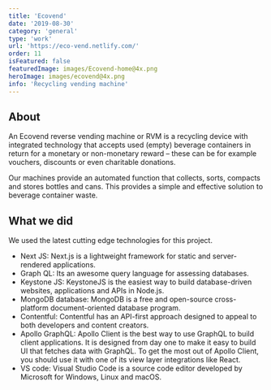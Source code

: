 ```yaml
---
title: 'Ecovend'
date: '2019-08-30'
category: 'general'
type: 'work'
url: 'https://eco-vend.netlify.com/'
order: 11
isFeatured: false
featuredImage: images/Ecovend-home@4x.png
heroImage: images/ecovend@4x.png
info: 'Recycling vending machine'
---
```


## About

An Ecovend reverse vending machine or RVM is a recycling device with integrated technology that accepts used (empty) beverage containers in return for a monetary or non-monetary reward – these can be for example vouchers, discounts or even charitable donations.

Our machines provide an automated function that collects, sorts, compacts and stores bottles and cans. This provides a simple and effective solution to beverage container waste.

## What we did

We used the latest cutting edge technologies for this project.

- Next JS: Next.js is a lightweight framework for static and server-rendered applications.
- Graph QL: Its an awesome query language for assessing databases.
- Keystone JS: KeystoneJS is the easiest way to build database-driven websites, applications and APIs in Node.js.
- MongoDB database: MongoDB is a free and open-source cross-platform document-oriented database program.
- Contentful: Contentful has an API-first approach designed to appeal to both developers and content creators.
- Apollo GraphQL: Apollo Client is the best way to use GraphQL to build client applications. It is designed from day one to make it easy to build UI that fetches data with GraphQL. To get the most out of Apollo Client, you should use it with one of its view layer integrations like React.
- VS code: Visual Studio Code is a source code editor developed by Microsoft for Windows, Linux and macOS.

